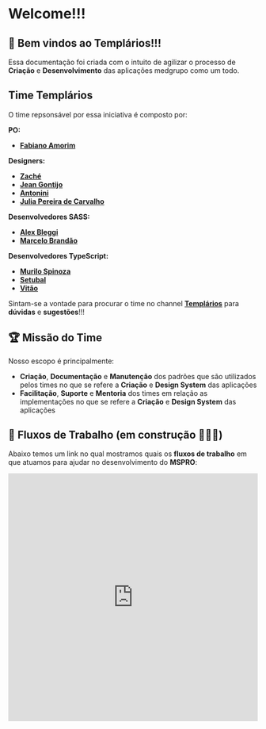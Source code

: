 
<Meta title="General/Welcome" />

# <span>Welcome!!!</span>

## 🚀 Bem vindos ao <span>Templários!!!</span>

Essa documentação foi criada com o intuito de agilizar o processo de **Criação** e **Desenvolvimento** das aplicações medgrupo como um todo.

## Time Templários

O time repsonsável por essa iniciativa é composto por:

**PO:**
- **[Fabiano Amorim](https://medgrupo.slack.com/archives/D0160S5SY6Q)**

**Designers:**
- **[Zaché](https://medgrupo.slack.com/archives/D01G03KRPKP)**
- **[Jean Gontijo](https://medgrupo.slack.com/archives/D023D7NAZDM)**
- **[Antonini](https://medgrupo.slack.com/archives/D01KN4A9Y0L)**
- **[Julia Pereira de Carvalho](https://medgrupo.slack.com/archives/D01LH8QU54M)**

**Desenvolvedores SASS:**
- **[Alex Bleggi](https://medgrupo.slack.com/team/U0149DLT54Y)**
- **[Marcelo Brandão](https://medgrupo.slack.com/archives/D0143LXCA2Y)**

**Desenvolvedores TypeScript:**
- **[Murilo Spinoza](https://medgrupo.slack.com/archives/D013SJ9GJ76)**
- **[Setubal](https://medgrupo.slack.com/archives/D020F05D2DV)**
- **[Vitão](https://medgrupo.slack.com/archives/D014A2EBWV9)**

Sintam-se a vontade para procurar o time no channel **[Templários](https://medgrupo.slack.com/archives/C013J7002G5)** para **dúvidas** e **sugestões**!!!

## 🏆 Missão do Time

Nosso escopo é principalmente:
- **Criação**, **Documentação** e **Manutenção** dos padrões que são utilizados pelos times no que se refere a **Criação** e **Design System** das aplicações
- **Facilitação**, **Suporte** e **Mentoria** dos times em relação as implementações no que se refere a **Criação** e **Design System** das aplicações

## 💪 Fluxos de Trabalho (em construção 🚧🚧🚧)

Abaixo temos um link no qual mostramos quais os **fluxos de trabalho** em que atuamos para ajudar no desenvolvimento do **MSPRO**:

<iframe width="100%" height="500" src="https://miro.com/app/live-embed/o9J_lVcAbrs=/?moveToViewport=61,443,7304,3508" frameBorder="0" scrolling="no" allowFullScreen></iframe>
